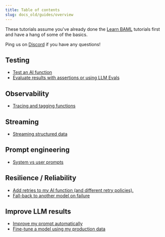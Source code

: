 ```yaml
---
title: Table of contents
slug: docs_old/guides/overview
---
```



These tutorials assume you've already done the [Learn BAML](/docs/guides/hello_world/level0) tutorials first and have a hang of some of the basics.

Ping us on [Discord](https://discord.gg/BTNBeXGuaS) if you have any questions!
<div style={{display: "flex", flexDirection: "row", flexWrap: "wrap"}}>
<div style={{flex: "1 0 50%", maxWidth: "50%", padding: "8px"}}>

<div style={{marginBottom: "20px"}}>
<h2>Testing</h2>
<ul>
<li><a href="/docs/guides/testing/unit_test">Test an AI function</a></li>
<li><a href="/docs/guides/testing/test_with_assertions">Evaluate results with assertions or using LLM Evals</a></li>
</ul>
</div>
<div style={{marginBottom: "20px"}}>
<h2>Observability</h2>
<ul>
<li><a href="/docs/guides/boundary_studio/tracing-tagging">Tracing and tagging functions</a></li>
</ul>
</div>
<div style={{marginBottom: "20px"}}>
<h2>Streaming</h2>
<ul>
<li><a href="/docs/guides/streaming/streaming">Streaming structured data</a></li>
</ul>
</div>
</div>
<div style={{flex: "1 0 50%", maxWidth: "50%", padding: "8px"}}>
<div style={{marginBottom: "20px"}}>
<h2>Prompt engineering</h2>
<ul>
<li><a href="/docs/guides/prompt_engineering/chat-prompts">System vs user prompts</a></li>
</ul>
</div>
<div style={{marginBottom: "20px"}}>
<h2>Resilience / Reliability</h2>
<ul>
<li><a href="/docs/guides/resilience/retries">Add retries to my AI function (and different retry policies).</a></li>
<li><a href="/docs/guides/resilience/fallback">Fall-back to another model on failure</a></li>
</ul>
</div>
<div style={{marginBottom: "20px"}}>
<h2>Improve LLM results</h2>
<ul>
<li><a href="/docs/guides/improve_results/diagnose">Improve my prompt automatically</a></li>
<li><a href="/docs/guides/improve_results/fine_tune">Fine-tune a model using my production data</a></li>
</ul>
</div>
</div>
</div>